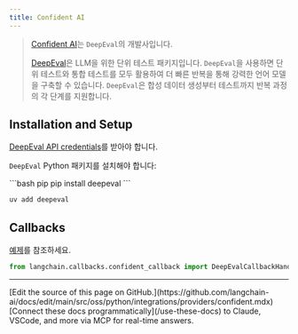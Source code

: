 ```yaml
---
title: Confident AI
---
```


>[Confident AI](https://confident-ai.com)는 `DeepEval`의 개발사입니다.
>
>[DeepEval](https://github.com/confident-ai/deepeval)은 LLM을 위한 단위 테스트 패키지입니다.
> `DeepEval`을 사용하면 단위 테스트와 통합 테스트를 모두 활용하여 더 빠른 반복을 통해 강력한 언어 모델을 구축할 수 있습니다. `DeepEval`은 합성 데이터 생성부터 테스트까지 반복 과정의 각 단계를 지원합니다.

## Installation and Setup

[DeepEval API credentials](https://app.confident-ai.com)를 받아야 합니다.

`DeepEval` Python 패키지를 설치해야 합니다:

<CodeGroup>
```bash pip
pip install deepeval
```

```bash uv
uv add deepeval
```
</CodeGroup>

## Callbacks

[예제](/oss/python/integrations/callbacks/confident)를 참조하세요.

```python
from langchain.callbacks.confident_callback import DeepEvalCallbackHandler
```

---

<Callout icon="pen-to-square" iconType="regular">
    [Edit the source of this page on GitHub.](https://github.com/langchain-ai/docs/edit/main/src/oss/python/integrations/providers/confident.mdx)
</Callout>
<Tip icon="terminal" iconType="regular">
    [Connect these docs programmatically](/use-these-docs) to Claude, VSCode, and more via MCP for    real-time answers.
</Tip>
